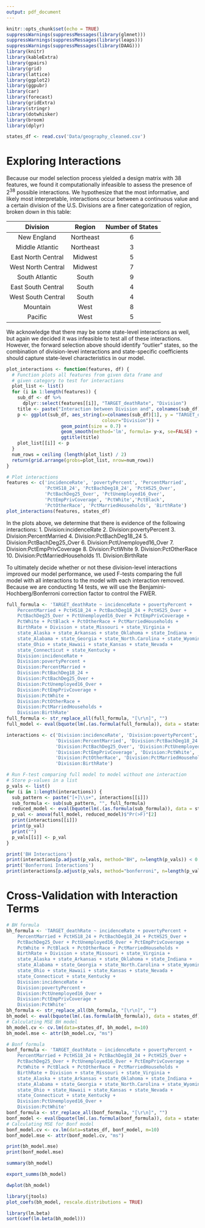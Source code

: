 ```yaml
---
output: pdf_document
---
```


```r
knitr::opts_chunk$set(echo = TRUE)
suppressWarnings(suppressMessages(library(glmnet)))
suppressWarnings(suppressMessages(library(leaps)))
suppressWarnings(suppressMessages(library(DAAG)))
library(knitr)
library(kableExtra)
library(gpairs)
library(grid)
library(lattice)
library(ggplot2)
library(ggpubr)
library(car)
library(forecast)
library(gridExtra)
library(stringr)
library(dotwhisker)
library(broom)
library(dplyr)
```

```r
states_df <- read.csv('Data/geography_cleaned.csv')
```


# Exploring Interactions

Because our model selection process yielded a design matrix with 38 features, we found it computationally infeasible to assess the presence of $2^38$ possible interactions. We hypothesize that the most informative, and likely most interpretable, interactions occur between a continuous value and a certain division of the U.S. Divisions are a finer categorization of region, broken down in this table:

| Division | Region| Number of States |
|:---:|:---:|:---:|
| New England | Northeast | 6 |
| Middle Atlantic | Northeast | 3 |
| East North Central | Midwest | 5 |
| West North Central | Midwest | 7 |
| South Atlantic | South | 9 |
| East South Central | South | 4 |
| West South Central | South | 4 |
| Mountain | West | 8 |
| Pacific | West | 5 |

We acknowledge that there may be some state-level interactions as well, but again we decided it was infeasible to test all of these interactions. However, the forward selection above should identify "outlier" states, so the combination of division-level interactions and state-specific coefficients should capture state-level characteristics in our model.

```r
plot_interactions <- function(features, df) {
  # Function plots all features from given data frame and 
  # given category to test for interactions
  plot_list <- list()
  for (i in 1:length(features)) {
    sub_df <- df %>%
      dplyr::select(features[[i]], "TARGET_deathRate", "Division")
    title <- paste("Interaction between Division and", colnames(sub_df)[1])
    p <- ggplot(sub_df, aes_string(x=colnames(sub_df)[1], y = "TARGET_deathRate", 
                                   colour="Division")) + 
                    geom_point(size = 0.7) + 
                    geom_smooth(method='lm', formula= y~x, se=FALSE) +
                    ggtitle(title)
    plot_list[[i]] <- p
  }
  num_rows = ceiling (length(plot_list) / 2)
  return(grid.arrange(grobs=plot_list, nrow=num_rows))
}
```

```r
# Plot interactions
features <- c('incidenceRate', 'povertyPercent', 'PercentMarried',
              'PctHS18_24', 'PctBachDeg18_24', 'PctHS25_Over',
              'PctBachDeg25_Over', 'PctUnemployed16_Over',
              'PctEmpPrivCoverage', 'PctWhite','PctBlack',
              'PctOtherRace', 'PctMarriedHouseholds', 'BirthRate')
plot_interactions(features, states_df)
```

In the plots above, we determine that there is evidence of the following interactions:
1. Division:incidenceRate
2. Division:povertyPercent
3. Division:PercentMarried
4. Division:PctBachDeg18_24
5. Division:PctBachDeg25_Over
6. Division:PctUnemployed16_Over
7. Division:PctEmpPrivCoverage
8. Division:PctWhite
9. Division:PctOtherRace
10. Division:PctMarriedHouseholds
11. Division:BirthRate

To ultimately decide whether or not these division-level interactions improved our model performance, we used F-tests comparing the full model with all interactions to the model with each interaction removed. Because we are conducting 14 tests, we will use the Benjamini-Hochberg/Bonferroni correction factor to control the FWER.

```r
full_formula <- 'TARGET_deathRate ~ incidenceRate + povertyPercent + 
    PercentMarried + PctHS18_24 + PctBachDeg18_24 + PctHS25_Over + 
    PctBachDeg25_Over + PctUnemployed16_Over + PctEmpPrivCoverage + 
    PctWhite + PctBlack + PctOtherRace + PctMarriedHouseholds + 
    BirthRate + Division + state_Missouri + state_Virginia + 
    state_Alaska + state_Arkansas + state_Oklahoma + state_Indiana + 
    state_Alabama + state_Georgia + state_North.Carolina + state_Wyoming + 
    state_Ohio + state_Hawaii + state_Kansas + state_Nevada + 
    state_Connecticut + state_Kentucky +
    Division:incidenceRate +
    Division:povertyPercent +
    Division:PercentMarried +
    Division:PctBachDeg18_24 +
    Division:PctBachDeg25_Over +
    Division:PctUnemployed16_Over +
    Division:PctEmpPrivCoverage +
    Division:PctWhite +
    Division:PctOtherRace +
    Division:PctMarriedHouseholds +
    Division:BirthRate'
full_formula <- str_replace_all(full_formula, "[\r\n]", "")
full_model <- eval(bquote(lm(.(as.formula(full_formula)), data = states_df)))
```

```r
interactions <- c('Division:incidenceRate', 'Division:povertyPercent',
                  'Division:PercentMarried', 'Division:PctBachDeg18_24',
                  'Division:PctBachDeg25_Over', 'Division:PctUnemployed16_Over',
                  'Division:PctEmpPrivCoverage', 'Division:PctWhite',
                  'Division:PctOtherRace', 'Division:PctMarriedHouseholds',
                  'Division:BirthRate')
```


```r
# Run F-test comparing full model to model without one interaction
# Store p-values in a list
p_vals <- list()
for (i in 1:length(interactions)) {
  sub_pattern <- paste("[+]\\s+", interactions[[i]])
  sub_formula <- sub(sub_pattern, "", full_formula)
  reduced_model <- eval(bquote(lm(.(as.formula(sub_formula)), data = states_df)))
  p_val <- anova(full_model, reduced_model)$"Pr(>F)"[2]
  print(interactions[[i]])
  print(p_val)
  print("")
  p_vals[[i]] <- p_val
}

print('BH Interactions')
print(interactions[p.adjust(p_vals, method="BH", n=length(p_vals)) < 0.05])
print('Bonferroni Interactions')
print(interactions[p.adjust(p_vals, method="bonferroni", n=length(p_vals)) < 0.05])
```

# Cross-Validation with Interaction Terms

```r
# BH formula
bh_formula <- 'TARGET_deathRate ~ incidenceRate + povertyPercent + 
    PercentMarried + PctHS18_24 + PctBachDeg18_24 + PctHS25_Over + 
    PctBachDeg25_Over + PctUnemployed16_Over + PctEmpPrivCoverage + 
    PctWhite + PctBlack + PctOtherRace + PctMarriedHouseholds + 
    BirthRate + Division + state_Missouri + state_Virginia + 
    state_Alaska + state_Arkansas + state_Oklahoma + state_Indiana + 
    state_Alabama + state_Georgia + state_North.Carolina + state_Wyoming + 
    state_Ohio + state_Hawaii + state_Kansas + state_Nevada + 
    state_Connecticut + state_Kentucky +
    Division:incidenceRate +
    Division:povertyPercent +
    Division:PctUnemployed16_Over +
    Division:PctEmpPrivCoverage +
    Division:PctWhite'
bh_formula <- str_replace_all(bh_formula, "[\r\n]", "")
bh_model <- eval(bquote(lm(.(as.formula(bh_formula)), data = states_df)))
# Calculating MSE BH model
bh_model.cv <- cv.lm(data=states_df, bh_model, m=10)
bh_model.mse <- attr(bh_model.cv, "ms")
```

```r
# Bonf formula
bonf_formula <- 'TARGET_deathRate ~ incidenceRate + povertyPercent + 
    PercentMarried + PctHS18_24 + PctBachDeg18_24 + PctHS25_Over + 
    PctBachDeg25_Over + PctUnemployed16_Over + PctEmpPrivCoverage + 
    PctWhite + PctBlack + PctOtherRace + PctMarriedHouseholds + 
    BirthRate + Division + state_Missouri + state_Virginia + 
    state_Alaska + state_Arkansas + state_Oklahoma + state_Indiana + 
    state_Alabama + state_Georgia + state_North.Carolina + state_Wyoming + 
    state_Ohio + state_Hawaii + state_Kansas + state_Nevada + 
    state_Connecticut + state_Kentucky +
    Division:PctUnemployed16_Over +
    Division:PctWhite'
bonf_formula <- str_replace_all(bonf_formula, "[\r\n]", "")
bonf_model <- eval(bquote(lm(.(as.formula(bonf_formula)), data = states_df)))
# Calculating MSE for Bonf model
bonf_model.cv <- cv.lm(data=states_df, bonf_model, m=10)
bonf_model.mse <- attr(bonf_model.cv, "ms")
```

```r
print(bh_model.mse)
print(bonf_model.mse)
```

```r
summary(bh_model)
```

```r
export_summs(bh_model)
```


```r
dwplot(bh_model)
```
```r
library(jtools)
plot_coefs(bh_model, rescale.distributions = TRUE)
```
```r
library(lm.beta)
sort(coef(lm.beta(bh_model)))
```


